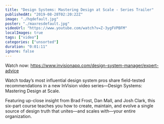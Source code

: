 ```yaml
---
title: "Design Systems: Mastering Design at Scale - Series Trailer"
publishedAt: "2019-08-28T02:20:22Z"
image: "./hqdefault.jpg"
poster: "./maxresdefault.jpg"
videoUrl: "https://www.youtube.com/watch?v=Z-3ygFVPBFM"
localImages: true
tags: ["video"]
categories: ["unsorted"]
duration: "0:01:11"
ignore: false
---
```

Watch now: https://www.invisionapp.com/design-system-manager/expert-advice

Watch today’s most influential design system pros share field-tested recommendations in a new InVision video series—Design Systems: Mastering Design at Scale.

Featuring up-close insight from Brad Frost, Dan Mall, and Josh Clark, this six-part course teaches you how to create, maintain, and evolve a single source of design truth that unites—and scales with—your entire organization.
